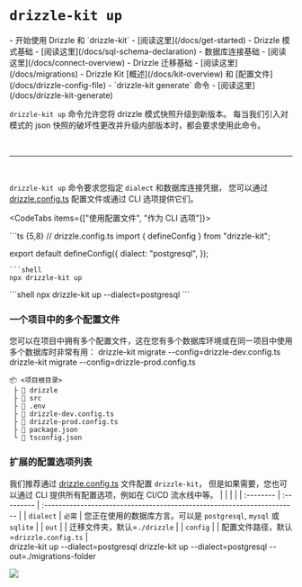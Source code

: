 
# `drizzle-kit up`

<Prerequisites>
- 开始使用 Drizzle 和 `drizzle-kit` - [阅读这里](/docs/get-started)
- Drizzle 模式基础 - [阅读这里](/docs/sql-schema-declaration)
- 数据库连接基础 - [阅读这里](/docs/connect-overview)
- Drizzle 迁移基础 - [阅读这里](/docs/migrations)
- Drizzle Kit [概述](/docs/kit-overview) 和 [配置文件](/docs/drizzle-config-file)
- `drizzle-kit generate` 命令 - [阅读这里](/docs/drizzle-kit-generate)
</Prerequisites>

`drizzle-kit up` 命令允许您将 drizzle 模式快照升级到新版本。
每当我们引入对模式的 json 快照的破坏性更改并升级内部版本时，都会要求使用此命令。

<br/>
<hr/>
<br/>

`drizzle-kit up` 命令要求您指定 `dialect` 和数据库连接凭据，
您可以通过 [drizzle.config.ts](/docs/drizzle-config-file) 配置文件或通过 CLI 选项提供它们。

<CodeTabs items={["使用配置文件", "作为 CLI 选项"]}>
<Section>
```ts {5,8}
// drizzle.config.ts
import { defineConfig } from "drizzle-kit";

export default defineConfig({
  dialect: "postgresql",
});
```
```shell
npx drizzle-kit up
```
</Section>
```shell
npx drizzle-kit up --dialect=postgresql
```
</CodeTabs>

### 一个项目中的多个配置文件
您可以在项目中拥有多个配置文件，这在您有多个数据库环境或在同一项目中使用多个数据库时非常有用：
<Npx>
  drizzle-kit migrate --config=drizzle-dev.config.ts
  drizzle-kit migrate --config=drizzle-prod.config.ts
</Npx>
```plaintext {5-6}
📦 <项目根目录>
 ├ 📂 drizzle
 ├ 📂 src
 ├ 📜 .env
 ├ 📜 drizzle-dev.config.ts
 ├ 📜 drizzle-prod.config.ts
 ├ 📜 package.json
 └ 📜 tsconfig.json
```

### 扩展的配置选项列表
我们推荐通过 [drizzle.config.ts](/docs/drizzle-config-file) 文件配置 `drizzle-kit`，
但是如果需要，您也可以通过 CLI 提供所有配置选项，例如在 CI/CD 流水线中等。
<rem025/>
|           |            |                                                                         |
| :-------- | :--------- | :---------------------------------------------------------------------- |
| `dialect` | `必需`    | 您正在使用的数据库方言。可以是 `postgresql`, `mysql` 或 `sqlite`      |
| `out`     |            | 迁移文件夹，默认=`./drizzle`                                          |
| `config`  |            | 配置文件路径，默认=`drizzle.config.ts`                               |
<br/>
<Npx>
drizzle-kit up --dialect=postgresql
drizzle-kit up --dialect=postgresql --out=./migrations-folder
</Npx>

![](@/assets/gifs/up_mysql.gif)

